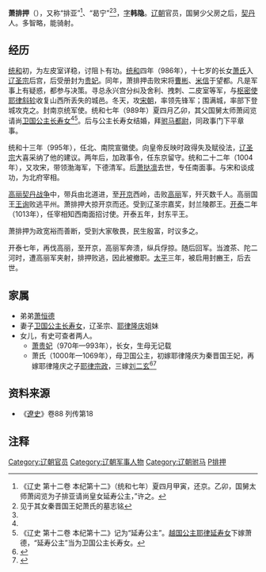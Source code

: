 '''萧排押'''（{{bd|10世纪||1023年||catIdx=X}}），又称“排亚”<ref name="a1">《辽史 第十二卷 本纪第十二》（统和七年）夏四月甲寅，还京。乙卯，国舅太师萧闼览为子排亚请尚皇女延寿公主，”许之。</ref>、“曷宁”<ref>见于其女秦晋国王妃萧氏的墓志铭</ref><ref name="a2"/>，[[表字|字]]'''韩隐'''。[[辽朝|辽朝]]官员，国舅少父房之后，[[契丹|契丹]]人。多智略，能骑射。
== 经历 ==
[[统和|统和]]初，为左皮室详稳，讨阻卜有功。[[统和|统和]]四年（986年），十七岁的长女[[萧贵妃_(辽圣宗)|萧氏]]入[[辽圣宗|辽圣宗]]后宫，后受册封为[[贵妃|贵妃]]。同年，萧排押击败宋将[[曹彬|曹彬]]、[[米信|米信]]于望都。凡是军事上有疑惑，都参与决策。寻总永兴宫分纠及舍利、拽刺、二皮室等军，与[[枢密使|枢密使]][[耶律斜轸|耶律斜轸]]收复山西所丢失的城邑。冬天，攻[[宋朝|宋朝]]，率领先锋军；围满城，率部下登城攻克之。封南京统军使。统和七年（989年）夏四月乙卯，其父国舅太师萧闼览请尚[[耶律长寿女|卫国公主长寿女]]<ref name="a1"/><ref>《辽史 第十二卷 本纪第十二》记为“延寿公主”。[[耶律延寿女|越国公主耶律延寿女]]下嫁萧德，“延寿公主”当为卫国公主长寿女。</ref>。后与公主长寿女结婚，拜[[驸马都尉|驸马都尉]]，同政事门下平章事。

统和十三年（995年），任北、南院宣徽使。向皇帝反映时政得失及赋役法，[[辽圣宗|辽圣宗]]大喜采纳了他的建议。两年后，加政事令，任东京留守。统和二十二年（1004年），又攻宋，带领渤海军，下德清军。后[[萧挞凛|萧挞凛]]去世，专任南面事。与宋和谈成功，为北府宰相。

[[高丽契丹战争|高丽契丹战争]]中，带兵由北道进，至[[开京|开京]]西岭，击败[[高丽|高丽]]军，歼灭数千人。高丽国王[[王询|王询]]败逃平州。萧排押大掠开京而还。受到辽圣宗嘉奖，封兰陵郡王。[[開泰_(遼)|开泰]]二年（1013年），任宰相知西南面招讨使。开泰五年，封东平王。

萧排押为政宽裕而善断，受到大家敬畏，民生殷富，时议多之。

开泰七年，再伐高丽，至开京，高丽军奔溃，纵兵俘掠。随后回军。当渡茶、陀二河时，遭高丽军夹射，排押败逃，因此被撤职。[[太平_(遼朝)|太平]]三年，被启用封豳王，后去世。
== 家属 ==
*弟弟[[萧恒德|萧恒德]]
*妻子[[耶律长寿女|卫国公主长寿女]]，辽圣宗、[[耶律隆庆|耶律隆庆]]姐妹
*女儿，有史可查者两人。
**[[萧贵妃_(辽圣宗)|萧贵妃]]（970年—993年），长女，生母无记载
**萧氏（1000年—1069年），母卫国公主，初嫁耶律隆庆为秦晋国王妃，再嫁耶律隆庆之子[[耶律宗政|耶律宗政]]，三嫁[[刘二玄|刘二玄]]<ref>{{cite web|url=http://club.xilu.com/wave99/replyview-950484-16775.html|title=《全辽文》中 秦晋国妃墓志铭|publisher=西陆网|author=作者：陈觉（写于辽朝咸雍五年），辑校：陈述|date=2005-05-31 |accessdate=2012-03-03 |language=Zh-hans}}</ref><ref name="a2">{{cite web|url=http://www.bzs.gov.cn/bz/ft/2008-08-28/708.html|title=秦晋国妃初识|publisher=辽宁省北镇市人民政府网|author=刘柏龄|date=2008-08-28|accessdate=2012-03-03|language=Zh-hans|deadurl=yes|archiveurl=https://web.archive.org/web/20101227204450/http://www.bzs.gov.cn/bz/ft/2008-08-28/708.html|archivedate=2010-12-27}}</ref>

== 资料来源 ==
*《[[遼史|遼史]]》卷88 列传第18

== 注释 ==

{{Reflist|2}}

{{DEFAULTSORT:X}}
[[Category:辽朝官员|Category:辽朝官员]]
[[Category:辽朝军事人物|Category:辽朝军事人物]]
[[Category:辽朝驸马|Category:辽朝驸马]]
[[Category:契丹萧氏|P排押]]